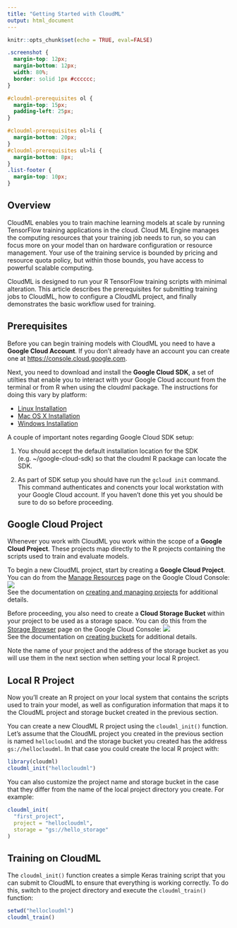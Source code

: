 ```yaml
---
title: "Getting Started with CloudML"
output: html_document
---
```


```r
knitr::opts_chunk$set(echo = TRUE, eval=FALSE)
```

```css
.screenshot {
  margin-top: 12px;
  margin-bottom: 12px;
  width: 80%;
  border: solid 1px #cccccc;
}

#cloudml-prerequisites ol {
  margin-top: 15px;
  padding-left: 25px;
}

#cloudml-prerequisites ol>li {
  margin-bottom: 20px;
}
#cloudml-prerequisites ul>li {
  margin-bottom: 8px;
}
.list-footer {
  margin-top: 10px;
}
```

## Overview

CloudML enables you to train machine learning models at scale by running TensorFlow training applications in the cloud. Cloud ML Engine manages the computing resources that your training job needs to run, so you can focus more on your model than on hardware configuration or resource management. Your use of the training service is bounded by pricing and resource quota policy, but within those bounds, you have access to powerful scalable computing.

CloudML is designed to run your R TensorFlow training scripts with minimal alteration. This article describes the prerequisites for submitting training jobs to CloudML, how to configure a CloudML project, and finally demonstrates the basic workflow used for training.

## Prerequisites

Before you can begin training models with CloudML you need to have a **Google Cloud Account**. If you don't already have an account you can create one at <https://console.cloud.google.com>.

Next, you need to download and install the **Google Cloud SDK**, a set of utilties that enable you to interact with your Google Cloud account from the terminal or from R when using the cloudml package. The instructions for doing this vary by platform:

  - [Linux Installation](https://cloud.google.com/sdk/downloads#linux)
  - [Mac OS X Installation](https://cloud.google.com/sdk/downloads#mac)
  - [Windows Installation](https://cloud.google.com/sdk/downloads#windows)
  
A couple of important notes regarding Google Cloud SDK setup:

1) You should accept the default installation location for the SDK (e.g. ~/google-cloud-sdk) so that the cloudml R package can locate the SDK.

2) As part of SDK setup you should have run the `gcloud init` command. This command authenticates and conencts your local workstation with your Google Cloud account. If you haven't done this yet you should be sure to do so before proceeding.
  
## Google Cloud Project  
  
Whenever you work with CloudML you work within the scope of a **Google Cloud Project**. These projects map directly to the R projects containing the scripts used to train and evaluate models.

To begin a new CloudML project, start by creating a **Google Cloud Project**. You can do from the [Manage Resources](https://console.cloud.google.com/cloud-resource-manager) page on the Google Cloud Console:
   [![](images/create_project.png){.screenshot}](https://console.cloud.google.com/cloud-resource-manager)   
   See the documentation on [creating and managing projects](https://cloud.google.com/resource-manager/docs/creating-managing-projects) for additional details. 

Before proceeding, you also need to create a **Cloud Storage Bucket** within your project to be used as a storage space. You can do this from the [Storage Browser](https://console.cloud.google.com/storage/browser) page on the Google Cloud Console:
   [![](images/create_bucket.png){.screenshot}](https://console.cloud.google.com/storage/browser)  
   See the documentation on [creating buckets](https://cloud.google.com/storage/docs/creating-buckets) for additional details.

Note the name of your project and the address of the storage bucket as you will use them in the next section when setting your local R project.

## Local R Project

Now you'll create an R project on your local system that contains the scripts used to train your model, as well as configuration information that maps it to the CloudML project and storage bucket created in the previous section.

You can create a new CloudML R project using the `cloudml_init()` function. Let's assume that the CloudML project you created in the previous section is named `hellocloudml` and the storage bucket you created has the address `gs://hellocloudml`. In that case you could create the local R project with:

```r
library(cloudml)
cloudml_init("hellocloudml")
```

You can also customize the project name and storage bucket in the case that they differ from the name of the local project directory you create. For example:

```r
cloudml_init(
  "first_project", 
  project = "hellocloudml", 
  storage = "gs://hello_storage"
)
```

## Training on CloudML

The `cloudml_init()` function creates a simple Keras training script that you can submit to CloudML to ensure that everything is working correctly. To do this, switch to the project directory and execute the `cloudml_train()` function:

```r
setwd("hellocloudml")
cloudml_train()
```





